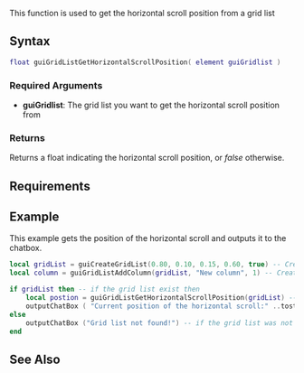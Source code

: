 {{client function}}
This function is used to get the horizontal scroll position from a grid list

==Syntax==
<syntaxhighlight lang="lua">
float guiGridListGetHorizontalScrollPosition( element guiGridlist )
</syntaxhighlight>

===Required Arguments===
*'''guiGridlist''': The grid list you want to get the horizontal scroll position from

===Returns===
Returns a float indicating the horizontal scroll position, or ''false'' otherwise.

==Requirements==
{{Requirements|n/a|1.3.2}}

==Example==
This example gets the position of the horizontal scroll and outputs it to the chatbox.
<syntaxhighlight lang="lua">
local gridList = guiCreateGridList(0.80, 0.10, 0.15, 0.60, true) -- Create the grid list
local column = guiGridListAddColumn(gridList, "New column", 1) -- Create a new column in the grid list

if gridList then -- if the grid list exist then
    local postion = guiGridListGetHorizontalScrollPosition(gridList) -- get the horizontal scroll position
    outputChatBox ( "Current position of the horizontal scroll:" ..tostring(position).. "%" ) -- output to the chatbox
else 
    outputChatBox ("Grid list not found!") -- if the grid list was not found
end 
</syntaxhighlight>

==See Also==
{{GUI_functions}}